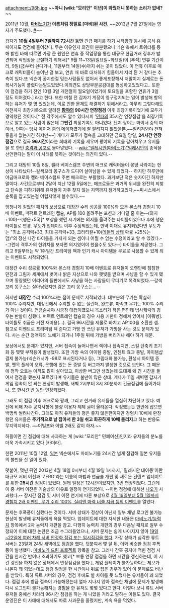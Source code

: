 attachment:/96h.jpg
'''~~아니 [wiki:"모리안" 이년]이 봐줬더니 못하는 소리가 없네?~~'''

2011년 10월, '''[[마비노기]]가 이름처럼 정말로 [마비]된 사건.''' ~~2013년 7월 27일에는 영자가 주도했다. [http://mabinogi.nexon.com/C3/post.asp?id=A9XX4881414X99X1 #]~~

갑자기 '''10월 4일부터 7일까지 72시간 동안''' 긴급 패치를 하기 시작함과 동시에 공식 홈페이지도 점검에 들어갔다. 무슨 이유인지 의견이 분분했으나 넥슨 측에서 트위터를 통해 밝힌 바에 따르면 가장 큰 원인은 연휴 중 작업장을 통한 대규모 현금거래 징후가 발견되어 작업장을 근절하기 위해서[* 9월 11~13일(일요일~화요일)이 [추석] 연휴 기간이라, 9일(금)부터 쉰다거나, 11일부터 14일(수)까지 쉬는 곳이 많았다. 이 연휴 이후로 매크로 캐릭터들이 늘어난 걸 보고, 연휴 때 바로 대처하기 힘들어서 저리 된 거 같다는 추측이 있다.또 넥슨이 공지한걸 믿는사람들도 없어서 좋게포장해서 저말이지 실제로는 돈복사기능이 풀렸다는말도있었다.이의견도 상당부분공감대를 형성하고있었다고.. 또한 이 점검을 하기 전엔 10월 3일 개천절이 월요일이었기에 토요일을 포함한 연휴가 3일 정도 이어졌다.] 라고 한다. 또한 며칠 전 갑자기 계정이 영구정지되는 일이 발생해 항의하는 유저가 몇 명 있었는데, 이로 인한 문제도 해결하기 위해서라고.
아무리 그렇다해도 이전까지 최장기록으로 알려진 '''[[팡야]]의 90시간 연장점검''' 이후 최장기록이었기에 모두가 경악했던 것이다.[* 전 각주에서도 알수 있다시피 '[[던파]]의 35시간 연장점검'을 최장기록으로 알고 있는 사람이 많은데 '''그딴건''' 최장기록도 아니었다. 단지 팡야는 마이너 중의 마이너, 던파는 당시 메이저 중의 메이저였기에 잘 알려지지 않았을뿐.~~알려져봐야 전혀 좋을게 없는거긴 하지만~~] 게다가 모두가 접속을 고대하던 금요일 당일, '''24시간 연장점검'''으로 결국 '''96시간'''이라는 희대의 기록을 세우며 팡야의 기록을 갈아치우고 유저들을 또 한번 [[충격과 공포]]로 몰아넣었다.
--[[wiki:"밀레시안(마비노기)"밀레시안]]의 종식을 선언한다는 말이 이 사태를 뜻하는 것이라는 의견이 있다.--

그리고 대망의 10월 8일, 켈라 베이스캠프 주변의 매크로 캐릭터들이 몽땅 사라지는 현상이 나타났다!--갈색꼬리 몽구스가 드디어 살아남을 수 있게 되었다-- 하지만 하루만에 야금매크로와 켈라 베이스캠프 주변 매크로는 부활했다. 과거보단 적은 숫자이긴 하지만 말이다. 사건으로부터 2달이 지난 12월 5일에는, 매크로들은 과거의 위세를 완전히 되찾고 단속을 피하기위해 유저들이 자주 찾지 않는 지역까지 점거하고있다.~~피시스에서 순록을 잡고있는걸 어렵지않게 볼수있다.~~

엄청나게 길었던 패치의 보상으로 대장간 수리 성공률 100%와 모든 몬스터 경험치 10배 이벤트, 퍼팩트 언트레인 캡슐, AP를 100 올려주는 포션과 기다릴 줄 아는--(의지+100)--(행운+55)[* 보상을 했던 시기에는 의지를 올려주는 타이틀이었으나 후에 행운 타이틀로 변경. 무도가 업데이트 이후 수정되었는데, 만약 이대로 유지되었다면 무도가는 "최소 공격력+33, 최대 공격력+33, 크리티컬+10([[데들리 상태]] 확률 +25%는 덤)"의 정신 나간 타이틀을 가지게 되는 셈이니 어쩔 수 없는 수정이라고 할 수 있겠다.--그런데 격투가의 현위치를 보자면 의지였어야 했을수도 있다--] 타이틀을 제공했다. 그리고 9일부터는 약 1주일간 프리미엄 팩과 인기 캐시 아이템을 무료로 사용할 수 있게 되는 이벤트도 시작되었다.

대장간 수리 성공률 100%와 몬스터 경험치 10배 이벤트로 유저들이 오랜만에 침침한 던전과 그림자 세계에서 벗어나 밝은 지상으로 나와 햇빛을 받으며 사냥을 할 수 있게 됐으며 황량했던 이리아의 들판에서도 사냥을 하는 사람들이 무더기로 목격되었다.--갈색 꼬리 몽구스는 살아남았지만 검은 꼬리 몽구스는...-- 

하지만 '''대장간''' 수리 100%라는 점이 문제로 지적되었다. 대부분의 무기는 확실히 100% 수리지만, 대장간에서 수리할 수 없는 실린더, 완드류, 마족표 무기는 100% 수리가 아닌 것이다. 연금술사야 시궁창 대접이였으니 목소리가 작은 편인데 법사캐릭의 경우는 반발이 심했다. 퍼펙트 언트레인 캡슐의 경우 사용 기한이 정해져 있어서 [이뭐병]. 타이틀도 취급은 거진 재미용(...). 결국 96시간을 제물로 바치고 AP100을 소환한 셈.
참고로 이벤트로 프리미엄 팩 준다고 가방 안 쓰던 유저가 가방을 사는 것도 문제가 있다. 사는 순간 정액제의 노예가 되거나 1주일 뒤에 가방을 버리거나 해야 하기 때문.

보상에서도 문제가 있지만, 서버 접속이 늘어나면서 렉이나 접속지연, 스킬 단축키 초기화 등 몇몇 부작용이 발생했다. 또한 가방 속의 아이템 증발, 인첸트 효과 증발, 아이템샵 결제 불가능(넥슨캐시가 -98로 표시된다거나 등), 그림대화 불가능, 환생시 아이템 증발, 뗏목 플레이 오류, 은행에 있는 돈 증발 등 버그까지 발생한 것으로 보인다. 그 때문에 정작 오토는 아직도 많이 살아있고, 이상한 버그만 생겼는데 도대체 왜 긴 시간을 들여서 점검을 했는지 모르겠다며 유저들은 불만이 많은 상태. 게다가 11일 새벽엔 갑자기 게임 접속이 안 되는 현상이 발생해, 새벽 2시부터 3시 30분까지 긴급점검에 들어가더니, 또 한시간 반 동안 연장되었다.

그래도 이 점검 이후 매크로와 짱깨, 그리고 현거래 유저들을 열심히 차단하고 있다. 예전에 비해 자주 공지사항에 불량 이용자 제제 글이 올라온다. 작정했는듯 한번에 잡으면 백명씩 썰려나간다. 그래도 아직 유저들의 평은 좋지 않은편이지만 경험치 10배에 환장했던 유저들은 '''주기적으로 날 잡아서 한 3일 쉬고 화끈하게 10배 돌리자'''고 하는 반응도 무지막지하다. ~~어빌포와 어빌 2배도 같이 하자.~~

하필이면 긴 점검에 대해 사과하는 게 [wiki:"모리안" 민폐여신]인지라 유저들의 분노를 더욱 가속시키고 있다 [카더라].

한편 2011년 10월 12일, [[일본]] 넥슨에서도 마비노기를 24시간 넘게 점검해 일본 유저들의 불만을 산 일이 있다.

덧붙여, 몇년 뒤인 2013년 4월 18일 0시부터 4월 19일 1시까지, '밀레시안 대이동'이란 대규모 서버 이전과 'ZERO'라는 이름의 마법과 연금술 개편 및 새로운 컨텐츠 업데이트를 위한 '''25시간''' 점검이 있었다. 원래 일정은 12시간이었지만, 3번 연장되었다. 그런데 이 중 서버 이전은 기술상의 이유로 일정이 연기되었다. --이번 점검에 대해선 [[나오]]가 사과했다.-- 장시간 점검 및 서버 이전 연기에 따른 보상으로 [http://mabinogi.nexon.com/C3/News/Notice.asp?mode=view&aid=1&ReadSn=4880906 4월 19일부터 5월 1일까지 경험치 2배 이벤트, 무기 수리 100%, 실리엔 마력 너클 지급 등의 이벤트]를 열었다.

문제는 후폭풍이 심했다는 것이다. 서버 상태가 정상이 아닌지 일부 채널 로그인 불가능 현상이 발생해 유저들에게 욕을 먹었다. 업데이트에 대한 자세한 내용은 [[마비노기/능력치]] 항목에서 2차 능력치 개편을 참고. 다행히 능력치 개편의 경우 다음날 패치로 일부 수정되어 이에 대한 논란은 조금 수그러들었으나, 서버 문제는 쉽게 나아지지 않아 [http://mabinogi.nexon.com/C3/post.asp?id=A9XX4880929X1X22 19일~22일에 여러 차례 서버 안정화 점검 또는 임시점검을 했다]. 가장 상태가 심각한 류트 서버는 23일과 24일 새벽에도 점검을 했다. 덧붙여서 몇 달 뒤, 이와 비슷한 점검 후폭풍이 발생했다. [[마비노기 드림 프로젝트]] 항목을 참고.
그러나 간혹 공지에 적힌 점검 시간을 한시간 반이나 초과하기도 했고[* 보통 연장 점검을 하면 시간을 갱신하는데, 이 시간 갱신을 하지 않은 상태에서 연장점검을 했다.], 게임 플레이가 불가능하다는 제보가 나온지 꽤 되었는데도 점검 일정을 한 시간이나 뒤로 잡은 경우가 있어 이 문제로도 비난을 받았다. 특히 류트 서버의 경우, 점검 후에도 별 차이를 못 느꼈다는 유저들이 꽤 되었다. 점검 후에 방금 접속이 가능해졌는데 얼마 지나지 않아 접속한 채널에 문제가 발생해 다시 로그인이 불가능해지는 경험을 한 유저도 몇몇 있다고 한다. 이렇다 보니 류트 서버 유저들 중에선 차라리 96시간 점검을 하는 게 나았을 거라고 말하는 이들도 있다. 결국 운영진은 이 사태에 대해서도 따로 사과문을 올렸지만, 계속 욕을 먹었다. 
